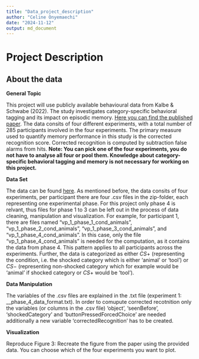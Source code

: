 ```yaml
---
title: "Data_project_description"
author: "Celine Onyemaechi"
date: "2024-11-12"
output: md_document
---
```


# Project Description

## About the data 

**General Topic**

This project will use publicly available behavioural data from Kalbe & Schwabe (2022). The study investigates category-specific behavioral tagging and its impact on episodic memory. [Here you can find the published paper](https://www.psy.uni-hamburg.de/arbeitsbereiche/kognitionspsychologie/publikationen/kalbe-2021-journal-experimental-psychology.pdf).
The data consits of four different experiments, with a total number of 285 participants involved in the four experiments. The primary measure used to quantify memory performance in this study is the corrected recognition score. Corrected recognition is computed by subtraction false alarms from hits.
**Note: You can pick one of the four experiments, you do not have to analyse all four or pool them. Knowledge about category-specific behavioral tagging and memory is not necessary for working on this project.** 

**Data Set**

The data can be found [here](https://osf.io/qpm3t/). As mentioned before, the data consits of four experiments, per participant there are four .csv files in the zip-folder, each representing one experimental phase. For this project only phase 4 is relvant, thus files for phase 1 to 3 can be left out in the process of data cleaning, manipulation and visualization. For example, for participant 1, there are files named "vp_1_phase_1_cond_animals", "vp_1_phase_2_cond_animals", "vp_1_phase_3_cond_animals", and "vp_1_phase_4_cond_animals". In this case, only the file "vp_1_phase_4_cond_animals" is needed for the computation, as it contains the data from phase 4. This pattern applies to all participants across the experiments. Further, the data is categorized as either $CS+$ (representing the condition, i.e. the shocked category which is either 'animal' or 'tool') or $CS-$ (representing non-shocked category which for example would be 'animal' if shocked category or $CS+$ would be 'tool'). 

**Data Manipulation**

The variables of the .csv files are explained in the .txt file (experiment 1: __phase_4_data_format.txt). In order to comupute corrected recotnition only the variables (or columns in the .csv file) 'object', 'seenBefore', 'shockedCategory' and 'buttonPressedForcedChoice' are needed additionally a new variable 'correctedRecognition' has to be created.

**Visualization**

Reproduce Figure 3: Recreate the figure from the paper using the provided data. You can choose which of the four experiments you want to plot.

